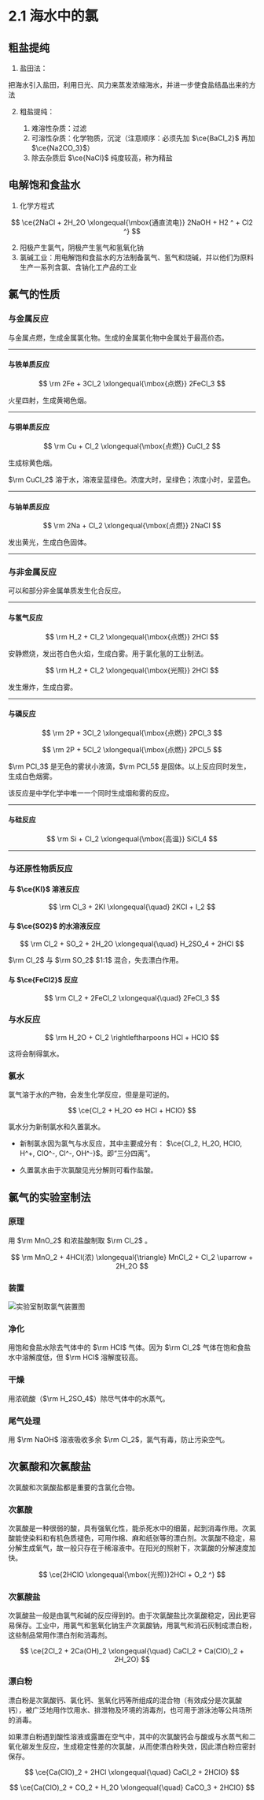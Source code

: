 
# 2.1 海水中的氯

## 粗盐提纯

1. 盐田法：

把海水引入盐田，利用日光、风力来蒸发浓缩海水，并进一步使食盐结晶出来的方法

2. 粗盐提纯：

    1. 难溶性杂质：过滤
    2. 可溶性杂质：化学物质，沉淀（注意顺序：必须先加 $\ce{BaCl_2}$ 再加 $\ce{Na2CO_3}$）
    3. 除去杂质后 $\ce{NaCl}$ 纯度较高，称为精盐

## 电解饱和食盐水

1. 化学方程式

$$
\ce{2NaCl + 2H_2O \xlongequal{\mbox{通直流电}} 2NaOH + H2 ^ + Cl2 ^}
$$
    
2. 阳极产生氯气，阴极产生氢气和氢氧化钠
3. 氯碱工业：用电解饱和食盐水的方法制备氯气、氢气和烧碱，并以他们为原料生产一系列含氯、含钠化工产品的工业

## 氯气的性质

### 与金属反应

与金属点燃，生成金属氯化物。生成的金属氯化物中金属处于最高价态。

---

#### 与铁单质反应

$$
\rm
2Fe + 3Cl_2 \xlongequal{\mbox{点燃}} 2FeCl_3
$$

火星四射，生成黄褐色烟。

---

#### 与铜单质反应

$$
\rm
Cu + Cl_2 \xlongequal{\mbox{点燃}} CuCl_2
$$

生成棕黄色烟。

$\rm CuCl_2$ 溶于水，溶液呈蓝绿色。浓度大时，呈绿色；浓度小时，呈蓝色。

---

#### 与钠单质反应

$$
\rm
2Na + Cl_2 \xlongequal{\mbox{点燃}} 2NaCl
$$

发出黄光，生成白色固体。

---

### 与非金属反应

可以和部分非金属单质发生化合反应。

---

#### 与氢气反应

$$
\rm
H_2 + Cl_2 \xlongequal{\mbox{点燃}} 2HCl
$$

安静燃烧，发出苍白色火焰，生成白雾。用于氯化氢的工业制法。

$$
\rm
H_2 + Cl_2 \xlongequal{\mbox{光照}} 2HCl
$$

发生爆炸，生成白雾。

---

#### 与磷反应

$$
\rm
2P + 3Cl_2 \xlongequal{\mbox{点燃}} 2PCl_3
$$

$$
\rm
2P + 5Cl_2 \xlongequal{\mbox{点燃}} 2PCl_5
$$

$\rm PCl_3$ 是无色的雾状小液滴，$\rm PCl_5$ 是固体。以上反应同时发生，生成白色烟雾。

<Callout type="warning">
    该反应是中学化学中唯一一个同时生成烟和雾的反应。
</Callout>

---

#### 与硅反应

$$
\rm
Si + Cl_2 \xlongequal{\mbox{高温}} SiCl_4
$$

---

### 与还原性物质反应

#### 与 $\ce{KI}$ 溶液反应

$$
\rm
Cl_3 + 2KI \xlongequal{\quad} 2KCl + I_2
$$

#### 与 $\ce{SO2}$ 的水溶液反应

$$
\rm
Cl_2 + SO_2 + 2H_2O \xlongequal{\quad} H_2SO_4 + 2HCl
$$

<Callout type="warning">
    $\rm Cl_2$ 与 $\rm SO_2$ $1:1$ 混合，失去漂白作用。
</Callout>

#### 与 $\ce{FeCl2}$ 反应

$$
\rm
Cl_2 + 2FeCl_2 \xlongequal{\quad} 2FeCl_3
$$

### 与水反应

$$
\rm
H_2O + Cl_2 \rightleftharpoons HCl + HClO
$$

这将会制得氯水。

### 氯水

氯气溶于水的产物，会发生化学反应，但是是可逆的。

$$
\ce{Cl_2 + H_2O <=> HCl + HClO}
$$

氯水分为新制氯水和久置氯水。

- 新制氯水因为氯气与水反应，其中主要成分有： $\ce{Cl_2, H_2O, HClO, H^+, ClO^-, Cl^-, OH^-}$。即“三分四离”。

- 久置氯水由于次氯酸见光分解则可看作盐酸。

## 氯气的实验室制法

### 原理

用 $\rm MnO_2$ 和浓盐酸制取 $\rm Cl_2$ 。

$$
\rm
MnO_2 + 4HCl(浓) \xlongequal{\triangle} MnCl_2 + Cl_2 \uparrow + 2H_2O
$$

### 装置

![实验室制取氯气装置图](../img/Laboratory-production-of-chlorine-gas.webp)

### 净化

用饱和食盐水除去气体中的 $\rm HCl$ 气体。因为 $\rm Cl_2$ 气体在饱和食盐水中溶解度低，但 $\rm HCl$ 溶解度较高。

### 干燥

用浓硫酸（$\rm H_2SO_4$）除尽气体中的水蒸气。

### 尾气处理

用 $\rm NaOH$ 溶液吸收多余 $\rm Cl_2$，氯气有毒，防止污染空气。

## 次氯酸和次氯酸盐

次氯酸和次氯酸盐都是重要的含氯化合物。

### 次氯酸

次氯酸是一种很弱的酸，具有强氧化性，能杀死水中的细菌，起到消毒作用。次氯酸能使染料和有机色质褪色，可用作棉、麻和纸张等的漂白剂。次氯酸不稳定，易分解生成氧气，故一般只存在于稀溶液中。在阳光的照射下，次氯酸的分解速度加快。

$$
\ce{2HClO \xlongequal{\mbox{光照}}2HCl + O_2 ^}
$$

### 次氯酸盐

次氯酸盐一般是由氯气和碱的反应得到的。由于次氯酸盐比次氯酸稳定，因此更容易保存。工业中，用氯气和氢氧化钠生产次氯酸钠，用氯气和消石灰制成漂白粉，这些制品常用作漂白剂和消毒剂。

$$
\ce{2Cl_2 + 2Ca(OH)_2 \xlongequal{\quad} CaCl_2 + Ca(ClO)_2 + 2H_2O}
$$

### 漂白粉

漂白粉是次氯酸钙、氯化钙、氢氧化钙等所组成的混合物（有效成分是次氯酸钙），被广泛地用作饮用水、排泄物及环境的消毒剂，也可用于游泳池等公共场所的消毒。

如果漂白粉遇到酸性溶液或露置在空气中，其中的次氯酸钙会与酸或与水蒸气和二氧化碳发生反应，生成稳定性差的次氯酸，从而使漂白粉失效，因此漂白粉应密封保存。

$$
\ce{Ca(ClO)_2 + 2HCl \xlongequal{\quad} CaCl_2 + 2HClO}
$$

$$
\ce{Ca(ClO)_2 + CO_2 + H_2O \xlongequal{\quad} CaCO_3 + 2HClO}
$$

